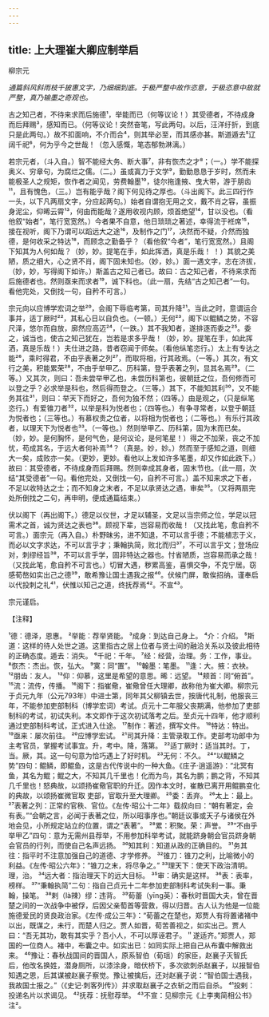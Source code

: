 ```yaml
---
---
---
```

title: 上大理崔大卿应制举启
---



柳宗元

*通篇斜风斜雨枝千披惠文字，乃细细到底。于极严整中故作恣意，于极恣意中故就严整，真乃输墨之奇观也。*

古之知己者，不待来求而后施德¹，举能而已（何等议论！）其受德者，不待成身而后拜赐³，感知而已。（何等议论！突然奋笔，写此两句。以后，汪洋纡折，到底只是此两句。）故不扣面响，不介而合⁴，则其举必至，而其感亦甚。斯道遁去⁵辽阔千祀⁶，何为乎今之世哉！（忽入感慨，笔态郁勃淋漓。）

若宗元者，（斗入自。）智不能经大务、断大事⁷，非有恢杰之才⁸；（一。）学不能探奥义、穷章句，为腐烂之儒。（二。）虽或寘力于文学⁹，勤勤恳恳于岁时，然而未能极圣人之规矩，恢作者之闻见，劳费翰墨¹⁰，徒尔拖逢掖、曳大带，游于朋齿¹¹，且有愧色，（三。）岂有能乎哉？阁下何见待之厚也。（斗出阁下。此三四行作一头，以下凡两扇文字，分应起两句。）始者自谓抱无用之文，戴不肖之容，虽振身泥尘，仰晞云霄¹³，何由而能哉？遂用收视内顾，烦首绝望¹⁴，甘以没也。（看他叙“始者”，笔行宽宽然。）今者果不自意，他日琐琐之著述，幸得流于袵席¹⁵，接在视听，阁下乃谓可以蹈远大之途¹⁶，及制作之门¹⁷，决然而不疑，介然而独德，是何收采之特达¹⁸，而顾念之勤备乎？（看他叙“今者”，笔行宽宽然。）且阁下知其为人何如哉？（妙，妙。提笔在手，如此挥洒，真是乐哉！
！）其貌之美陋，质之细大，心之贤不肖，阁下固未知也。（妙，妙。）面一遇文字，志在济拔，（妙，妙，写得阁下如许。）斯盖古之知己者已。故曰：古之知己者，不待来求而后施德者也。然则亟来而求者¹⁹，诚下科也。（此一扇，先结“古之知己者”一句。看他完处，又倒找一句，自矜不可言。）

宗元向以应博学宏词之举²⁰，会阁下辱临考第，司其升降²¹。当此之时，意谓运合事并，适丁厥时²²，其私心日以自负也。（一顿。）无何²³，阁下以鲲鳞之势，不容尺泽，悠尔而自放，廓然应高迈²⁴，（一跌。）其不我知者，遂排逐而委之²⁵。委之，诚当也，使古之知己犹在，岂若是求多乎哉！（妙，妙。提笔在手，如此挥洒，真是乐哉！）夫仕进之路，昔者窃闻于师矣。（看他纵笔恣行。）太上有专达之能²⁶，乘时得君，不由乎表著之列²⁷，而取将相，行其政焉。（一等。）其次，有文行之美，积能累荣²⁸，不由乎举甲乙、历科第，登乎表著之列，显其名焉²⁹。（二等。）又其次，则曰：吾未尝举甲乙也，未尝历科第也，彼朝廷之位，吾何修而可以登之乎？必求举是科也，然后得而登之。（三等。）其下，不能知其利³⁰，又不能务其往³¹，则曰：举天下而好之，吾何为独不然；（四等。）由是观之，（只是纵笔恣行。）有爱锥刀者³²，以举是科为悦者也；（四等也。）有争寻常者，以登乎朝廷为悦者也；（三等也。）有慕权贵之位者，以将相为悦者也；（二等也。）有乐行其政者，以理天下为悦者也³³。（一等也。）然则举甲乙、历科第，固为末而已矣。（妙，妙。是何胸怀，是何气色，是何议论，是何笔星！）得之不加荣，丧之不加忧，苟成其名，于远大者何补焉³⁴？（真是。妙，妙。）然而至于感知之道，则细大一矣，成败亦一矣。（更妙，更妙。看他以上发如许多笔墨，却又作如此跌下。）故曰：其受德者，不待成身而后拜赐。然则幸成其身者，固末节也。（此一扇，次结“其受德者”一句。看他完处，又倒找一句，自矜不可言。）盖不知来求之下者，不足以收特达之士；而不知身之末者，不足以承贤达之遇，审矣³⁵。（又将两扇完处所倒找之二句，再申明，便成通篇结束。）

伏以阁下（再出阁下。）德足以仪世，才足以辅圣，文足以当宗师之位，学足以冠需术之首，诚为贤达之表也³⁶。顾视下辈，岂容易而收哉！（又找此笔，愈自矜不可言。）面宗元（再入自。）朴野昧劣，进不知退，不可以言乎德；不能植志于义，而必以文字求达，不可以言乎才；秉翰执简，败北而归³⁷，不可以言乎文；登场应对，刺缪经旨³⁸，不可以言乎学，固非特达之器也。忖省陋质，岂容易而承之哉！（又找此笔，愈自矜不可言也。）切冒大遇，秽累高鉴，喜惧交争，不克宁居。窃感荀嶅如实出己之德³⁹，敢希豫让国士遇我之报⁴⁰。伏候门屏，敢俟招纳。谨奉启以代投刺之礼⁴¹，伏惟以知己之道，终抚荐焉⁴²。不宣⁴³。

宗元谨启。

【注释】

¹德：德泽，恩惠。
²举能：荐举贤能。
³成身：到达自己身上。
⁴介：介绍。
⁵斯道：这样的待人处世之道。这里指古之居上位者与贤士间的融洽关系以及彼此相待的正确态度。遁去：消失。
⁶千祀：千年。
⁷经：经营，治理。务：工作，事业。
⁸恢杰：杰出。恢，弘大。
⁹寞：同“置”。
¹⁰翰墨：笔墨。
¹¹逢：大。掖：衣袂。
¹²朋齿：友人。
¹³仰：仰慕，这里是希望的意思。晞：远望。
¹⁴颊首：同“俯首”。
¹⁵流：流传，传播。
¹⁶阁下：指崔儆，崔儆曾任大理卿，故称他为崔大卿。柳宗元于贞元九年（公元793年）中进士第，同年其父柳镇去世，按唐代礼制，他服丧三年，不能参加吏部制科（博学宏词）考试。贞元十二年服父丧期满，他参加了吏部制科的考试，初试失利。本文即作于这次初试落考之后。至贞元十四年，他才顺利通过吏部制科考试，正式进入仕途。
¹⁷制作：著述，撰写文件。
¹⁸特达：特出。
¹⁹亟来：屡次前往。
²⁰应博学宏试。
²¹司其升降：主管录取工作。吏部考功郎中为主考官员，掌握考试事宜。升，考中。降，落第。
²²适丁厥时：适当其时。丁，当。厥，其。这一句句意为恰巧遇上了好时机。
²³无何：不久。
²⁴“以鲲鳞之势”四句：鲲鳞，即鲲鱼，这是古代传说中的一种大鱼。《庄子·逍遥游》：“北冥有鱼，其名为鲲；鲲之大，不知其几千里也！化而为鸟，其名为鹏；鹏之背，不知其几千里也！怒典故，以颂扬崔儆官职的升迁。因作本文时，崔散已离开用鲲鹏变化的典故，以颂扬崔微官取
吏部，官取升至大理卿。
²⁵委：丢弃。
²⁶太上：最上。
²⁷表著之列：正常的官秩、官位。《左传·昭公十二年》载叔向曰：“朝有著定，会有表。”“会朝之言，必闻于表著之位，所以昭事序也。”朝廷议事或天子与诸侯在外地会见，小所规定站立的位置，谓之“表著”。
²⁸累：积聚。荣：声誉。
²⁹“不由乎举甲乙”四句：意为无需州县荐举，不用参加科举考试，就能跻身朝会官员跻身朝会官员的行列，而使自己名声远扬。
³⁰知其利：知道从政的正确目的。
³¹务其往：指平时不注意加强自己的道德、才学修养。
³²锥刀：锥刀之利，比喻微小的利益。《左传·昭公六年》：“锥刀之末，将尽争之。”
³³理天下：使天下政治清明。理，治。
³⁴远大者：指治理天下的远大目标。
³⁵审：确实是这样。
³⁶表：表率，榜样。
³⁷“秉翰执简”二句：指自己贞元十二年参加吏部制科考试失利一事。秉翰，操笔。
³⁸剌（là辣）缪：违背。
³⁹荀蕾（yīng英）：春秋时晋国大夫，曾在晋楚之间的一次战争中被俘，后因父亲萄首等营救，得以归晋。古人认为他是一位能施德爱民的贤良政治家。《左传·成公三年》：“荀蕾之在楚也，郑贾人有将置诸褚中以出，既谋之，未行，而楚人归之。贾人如晋，荀苦善视之，如实出己。贾人曰：“吾无其功，敢有其实乎？吾小人，不可以厚诬君子。＂遂适齐。”郑贾人，郑国的一位商人。褚中，布囊之中。如实出已：如同实际上把自己从布囊中解救出来。
⁴⁰豫让：春秋战国间的晋国人，原系智伯（荀瑶）的家臣，赵襄子灭智氏后，他改名换姓，潜身厕所，以漆涂身，暗伏桥下，多次欲刺杀赵襄子，以报智伯知遇之恩，后其谋被赵襄子察觉。豫让被擒后，还对赵襄子说：“智伯国士遇我，我故国士报之。”（《史记·刺客列传》）并求取赵襄子之衣斩之而后自杀。
⁴¹投剌：投递名片以求谒见。
⁴²抚荐：抚慰荐举。
⁴³不宣：见柳宗元《上李夷简相公书》注²。